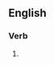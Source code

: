 ==English==

===Verb===
{{head|en|verb form}}

# {{present participle of|formalize|lang=en|nocat=1}}